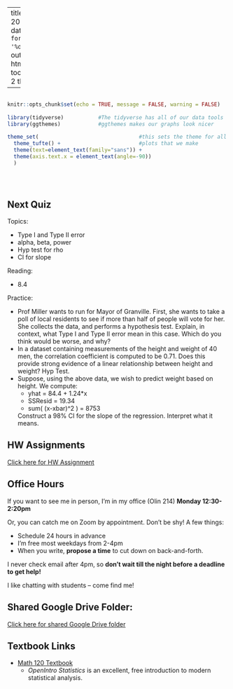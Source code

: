 
---
title: "Math 120 Fall 2021 Homepage"
date: "Updated: `r format(Sys.time(), '%d %B, %Y')`"
output: 
  html_document:
    toc: true
    toc_depth: 2
    theme: yeti

      
  
---

```r

                                                                          #
knitr::opts_chunk$set(echo = TRUE, message = FALSE, warning = FALSE)      #
                                                                          #
library(tidyverse)           #The tidyverse has all of our data tools     #
library(ggthemes)            #ggthemes makes our graphs look nicer        #
                                                                          # 
theme_set(                                #this sets the theme for all    #
  theme_tufte() +                         #plots that we make             #
  theme(text=element_text(family="sans")) + 
  theme(axis.text.x = element_text(angle=-90))                            #
  )                                                                       #
                                                                          #
                                                                          #
                                                                          #

```



## Next Quiz

Topics:

- Type I and Type II error
- alpha, beta, power
- Hyp test for rho
- CI for slope

Reading:

- 8.4

Practice:


- Prof Miller wants to run for Mayor of Granville.  First, she wants to take a poll of local residents to see if more than half of people will vote for her.  She collects the data, and performs a hypothesis test.  Explain, in context, what Type I and Type II error mean in this case.  Which do you think would be worse, and why?
- In a dataset containing measurements of the height and weight of 40 men, the correlation coefficient is computed to be 0.71.  Does this provide strong evidence of a linear relationship between height and weight?  Hyp Test.
- Suppose, using the above data, we wish to predict weight based on height.  We compute:
  - yhat = 84.4 + 1.24*x
  - SSResid = 19.34
  - sum( (x-xbar)^2 ) = 8753
  
  Construct a 98% CI for the slope of the regression.  Interpret what it means.



  

## HW Assignments

[Click here for HW Assignment](http://millera2.github.io/Math-120-C/HW1.html)



## Office Hours 

If you want to see me in person, I'm in my office (Olin 214) **Monday 12:30-2:20pm**

Or, you can catch me on Zoom by appointment.  Don't be shy!  A few things:

- Schedule 24 hours in advance
- I'm free most weekdays from 2-4pm
- When you write, **propose a time** to cut down on back-and-forth.

I never check email after 4pm, so **don't wait till the night before a deadline to get help!**  

I like chatting with students -- come find me!












## Shared Google Drive Folder:

[Click here for shared Google Drive folder](https://drive.google.com/drive/folders/1C1XHN3PGe4lMQXS_hq49btBM6QaiEuBW?usp=sharing)

## Textbook Links

- [Math 120 Textbook](https://www.openintro.org/book/os/)
  - *OpenIntro Statistics* is an excellent, free introduction to modern statistical analysis.
  

